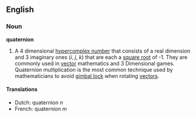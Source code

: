 ==English==
===Noun===
'''quaternion'''

#A 4 dimensional [[hypercomplex number]] that consists of a real dimension and 3 imaginary ones (''i'', ''j'', ''k'') that are each a [[square root]] of -1.  They are commonly used in [[vector]] mathematics and 3 Dimensional games.  Quaternion multiplication is the most common technique used by mathematicians to avoid [[gimbal lock]] when rotating [[vector]]s.

====Translations====
*Dutch: quaternion ''n''
*French: quaternion ''m''